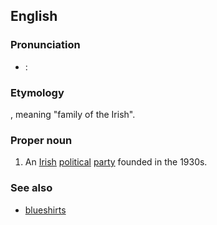 {{wikipedia}}
==English==

===Pronunciation===
* {{a|RP}}: {{IPA|/ˌfɪnə ˈɡeɪl/|lang=en}}

===Etymology===
{{etyl|ga|en}}, meaning "family of the Irish".

===Proper noun===
{{en-proper noun}}

# An [[Irish]] [[political]] [[party]] founded in the 1930s.

===See also===
* [[blueshirt]]s